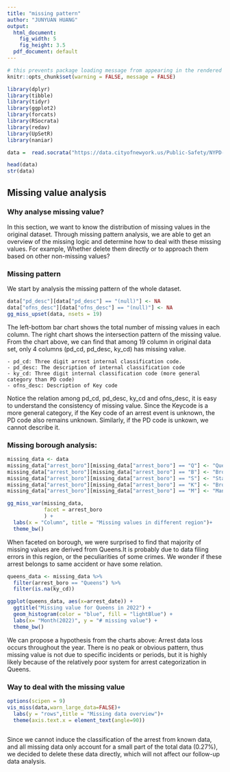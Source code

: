 ```yaml
---
title: "missing pattern"
author: "JUNYUAN HUANG"
output:
  html_document:
    fig_width: 5
    fig_height: 3.5
  pdf_document: default
---
```


```r
# this prevents package loading message from appearing in the rendered version of your problem set
knitr::opts_chunk$set(warning = FALSE, message = FALSE)
```


```r
library(dplyr)
library(tibble)
library(tidyr)
library(ggplot2)
library(forcats)
library(RSocrata)
library(redav)
library(UpSetR)
library(naniar)
```


```r
data =  read.socrata("https://data.cityofnewyork.us/Public-Safety/NYPD-Arrest-Data-Year-to-Date-/uip8-fykc")
```

```r
head(data)
str(data)
```

## Missing value analysis

### Why analyse missing value?

In this section, we want to know the distribution of missing values in the original dataset. Through missing pattern analysis, we are able to get an overview of the missing logic and determine how to deal with these missing values. For example, Whether delete them directly or to approach them based on other non-missing values?

### Missing pattern

We start by analysis the missing pattern of the whole dataset.

```r
data["pd_desc"][data["pd_desc"] == "(null)"] <- NA
data["ofns_desc"][data["ofns_desc"] == "(null)"] <- NA
gg_miss_upset(data, nsets = 19)

```

The left-bottom bar chart shows the total number of missing values in each column. The right chart shows the intersection pattern of the missing value. From the chart above, we can find that among 19 column in original data set, only 4 columns (pd_cd, pd_desc, ky_cd) has missing value. 

    - pd_cd: Three digit arrest internal classification code.
    - pd_desc: The description of internal classification code
    - ky_cd: Three digit internal classification code (more general category than PD code)
    - ofns_desc: Description of Key code
    
Notice the relation among pd_cd, pd_desc, ky_cd and ofns_desc, it is easy to understand the consistency of missing value. Since the Keycode is a more general category, if the Key code of an arrest event is unknown, the PD code also remains unknown. Similarly, if the PD code is unkown, we cannot describe it. 


### Missing borough analysis:


```r
missing_data <- data
missing_data["arrest_boro"][missing_data["arrest_boro"] == "Q"] <- "Queens"
missing_data["arrest_boro"][missing_data["arrest_boro"] == "B"] <- "Bronx"
missing_data["arrest_boro"][missing_data["arrest_boro"] == "S"] <- "Staten Island"
missing_data["arrest_boro"][missing_data["arrest_boro"] == "K"] <- "Brooklyn"
missing_data["arrest_boro"][missing_data["arrest_boro"] == "M"] <- "Manhattan"

gg_miss_var(missing_data,
            facet = arrest_boro
            ) +
  labs(x = "Column", title = "Missing values in different region")+
  theme_bw()

```

When faceted on borough, we were surprised to find that majority of missing values are derived from Queens.It is probably due to data filing errors in this region, or the peculiarities of some crimes. We wonder if these arrest belongs to same accident or have some relation.

```r
queens_data <- missing_data %>%
  filter(arrest_boro == "Queens") %>%
  filter(is.na(ky_cd))

ggplot(queens_data, aes(x=arrest_date)) +
  ggtitle("Missing value for Queens in 2022") +
  geom_histogram(color = "blue", fill = "lightBlue") +
  labs(x= "Month(2022)", y = "# missing value") +
  theme_bw()
```


We can propose a hypothesis from the charts above: Arrest data loss occurs throughout the year. There is no peak or obvious pattern, thus missing value is not due to specific incidents or periods, but it is highly likely because of the relatively poor system for arrest categorization in Queens.

### Way to deal with the missing value

```r
options(scipen = 9)
vis_miss(data,warn_large_data=FALSE)+
  labs(y = "rows",title = "Missing data overview")+
  theme(axis.text.x = element_text(angle=90))
  
```


Since we cannot induce the classification of the arrest from known data, and all missing data only account for a small part of the total data (0.27%), we decided to delete these data directly, which will not affect our follow-up data analysis.

